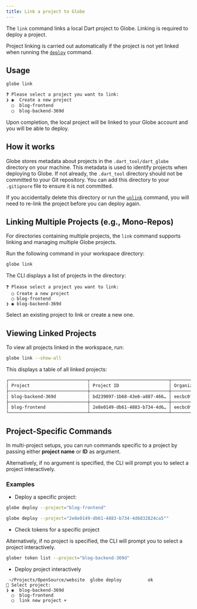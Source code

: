 ```yaml
---
title: Link a project to Globe
---
```


The `link` command links a local Dart project to Globe. Linking is required to deploy a project.

Project linking is carried out automatically if the project is not yet linked when running the [`deploy`](/cli/commands/deploy) command.

## Usage

```bash
globe link
```

```bash
❓ Please select a project you want to link:
❯ ◉  Create a new project
  ◯  blog-frontend
  ◯  blog-backend-369d
```

Upon completion, the local project will be linked to your Globe account and you will be able to deploy.

## How it works

Globe stores metadata about projects in the `.dart_tool/dart_globe` directory on your machine. This metadata is used to identify projects when deploying to Globe. If not already,
the `.dart_tool` directory should not be committed to your Git repository. You can add this directory to your `.gitignore` file to ensure it is not committed.

If you accidentally delete this directory or run the [`unlink`](/cli/commands/unlink) command, you will need to re-link the project before you can deploy again.

## Linking Multiple Projects (e.g., Mono-Repos)

For directories containing multiple projects, the `link` command supports linking and managing multiple Globe projects.

Run the following command in your workspace directory:

```bash
globe link
```

The CLI displays a list of projects in the directory:

```
❓ Please select a project you want to link:
  ◯ Create a new project
  ◯ blog-frontend
❯ ◉ blog-backend-369d
```

Select an existing project to link or create a new one.

## Viewing Linked Projects

To view all projects linked in the workspace, run:

```bash
globe link --show-all
```

This displays a table of all linked projects:

```bash
┌──────────────────────────────┬──────────────────────────────┬──────────────────────────────┐
│ Project                      │ Project ID                   │ Organization ID              │
├──────────────────────────────┼──────────────────────────────┼──────────────────────────────┤
│ blog-backend-369d            │ bd239097-1b68-43e6-a887-466… │ eecbc0fb-ee17-4d87-9b74-0ce… │
├──────────────────────────────┼──────────────────────────────┼──────────────────────────────┤
│ blog-frontend                │ 2e8e0149-db61-4883-b734-4d6… │ eecbc0fb-ee17-4d87-9b74-0ce… │
└──────────────────────────────┴──────────────────────────────┴──────────────────────────────┘
```

## Project-Specific Commands

In multi-project setups, you can run commands specific to a project by passing either **project name** or **ID** as argument.

Alternatively, if no argument is specified, the CLI will prompt you to select a project interactively.

### Examples

- Deploy a specific project:

```bash
globe deploy --project="blog-frontend"
```

```bash
globe deploy --project="2e8e0149-db61-4883-b734-4d6832824ca5""
```

- Check tokens for a specific project

Alternatively, if no project is specified, the CLI will prompt you to select a project interactively.

```bash
glober token list --project="blog-backend-369d"
```

- Deploy project interactively

```
 ~/Projects/OpenSource/website  globe deploy          ok
🔺 Select project:
❯ ◉  blog-backend-369d
  ◯  blog-frontend
  ◯  link new project +
```
